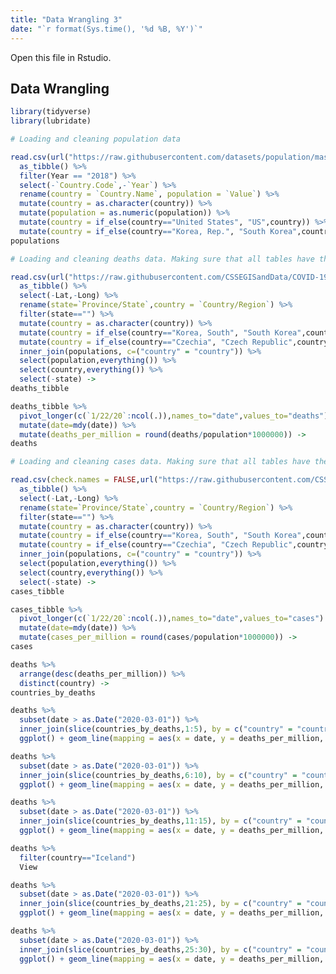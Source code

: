 ```yaml
---
title: "Data Wrangling 3"
date: "`r format(Sys.time(), '%d %B, %Y')`"
---
```


Open this file in Rstudio.

## Data Wrangling

```r
library(tidyverse)
library(lubridate)

# Loading and cleaning population data

read.csv(url("https://raw.githubusercontent.com/datasets/population/master/data/population.csv")) %>%
  as_tibble() %>%
  filter(Year == "2018") %>%
  select(-`Country.Code`,-`Year`) %>%
  rename(country = `Country.Name`, population = `Value`) %>%
  mutate(country = as.character(country)) %>%
  mutate(population = as.numeric(population)) %>%
  mutate(country = if_else(country=="United States", "US",country)) %>%
  mutate(country = if_else(country=="Korea, Rep.", "South Korea",country)) ->
populations

# Loading and cleaning deaths data. Making sure that all tables have the same country names.

read.csv(url("https://raw.githubusercontent.com/CSSEGISandData/COVID-19/master/csse_covid_19_data/csse_covid_19_time_series/time_series_covid19_deaths_global.csv"),check.names = FALSE) %>%
  as_tibble() %>%
  select(-Lat,-Long) %>%
  rename(state=`Province/State`,country = `Country/Region`) %>%
  filter(state=="") %>%
  mutate(country = as.character(country)) %>%
  mutate(country = if_else(country=="Korea, South", "South Korea",country)) %>%
  mutate(country = if_else(country=="Czechia", "Czech Republic",country)) %>%
  inner_join(populations, c=("country" = "country")) %>%
  select(population,everything()) %>%
  select(country,everything()) %>%
  select(-state) ->
deaths_tibble

deaths_tibble %>%
  pivot_longer(c(`1/22/20`:ncol(.)),names_to="date",values_to="deaths") %>%
  mutate(date=mdy(date)) %>%
  mutate(deaths_per_million = round(deaths/population*1000000)) ->
deaths

# Loading and cleaning cases data. Making sure that all tables have the same country names.

read.csv(check.names = FALSE,url("https://raw.githubusercontent.com/CSSEGISandData/COVID-19/master/csse_covid_19_data/csse_covid_19_time_series/time_series_covid19_confirmed_global.csv")) %>%
  as_tibble() %>%
  select(-Lat,-Long) %>%
  rename(state=`Province/State`,country = `Country/Region`) %>%
  filter(state=="") %>%
  mutate(country = as.character(country)) %>%
  mutate(country = if_else(country=="Korea, South", "South Korea",country)) %>%
  mutate(country = if_else(country=="Czechia", "Czech Republic",country)) %>%
  inner_join(populations, c=("country" = "country")) %>%
  select(population,everything()) %>%
  select(country,everything()) %>%
  select(-state) ->
cases_tibble

cases_tibble %>%
  pivot_longer(c(`1/22/20`:ncol(.)),names_to="date",values_to="cases") %>%
  mutate(date=mdy(date)) %>%
  mutate(cases_per_million = round(cases/population*1000000)) ->
cases
```

```r
deaths %>%
  arrange(desc(deaths_per_million)) %>%
  distinct(country) ->
countries_by_deaths
```

```r
deaths %>%
  subset(date > as.Date("2020-03-01")) %>%
  inner_join(slice(countries_by_deaths,1:5), by = c("country" = "country")) %>%
  ggplot() + geom_line(mapping = aes(x = date, y = deaths_per_million, color = country))
```

```r
deaths %>%
  subset(date > as.Date("2020-03-01")) %>%
  inner_join(slice(countries_by_deaths,6:10), by = c("country" = "country")) %>%
  ggplot() + geom_line(mapping = aes(x = date, y = deaths_per_million, color = country))
```

```r
deaths %>%
  subset(date > as.Date("2020-03-01")) %>%
  inner_join(slice(countries_by_deaths,11:15), by = c("country" = "country")) %>%
  ggplot() + geom_line(mapping = aes(x = date, y = deaths_per_million, color = country))
```

```r
deaths %>%
  filter(country=="Iceland")
  View
```
  
  
```r
deaths %>%
  subset(date > as.Date("2020-03-01")) %>%
  inner_join(slice(countries_by_deaths,21:25), by = c("country" = "country")) %>%
  ggplot() + geom_line(mapping = aes(x = date, y = deaths_per_million, color = country))
```

```r
deaths %>%
  subset(date > as.Date("2020-03-01")) %>%
  inner_join(slice(countries_by_deaths,25:30), by = c("country" = "country")) %>%
  ggplot() + geom_line(mapping = aes(x = date, y = deaths_per_million, color = country))
```
